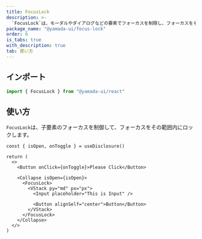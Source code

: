 ```yaml
---
title: FocusLock
description: >-
  `FocusLock`は、モーダルやダイアログなどの要素でフォーカスを制限し、フォーカスをその範囲内にロックすることで、アクセシビリティを向上させるコンポーネントです。
package_name: "@yamada-ui/focus-lock"
order: 6
is_tabs: true
with_description: true
tab: 使い方
---
```


## インポート

```ts
import { FocusLock } from "@yamada-ui/react"
```

## 使い方

`FocusLock`は、子要素のフォーカスを制御して、フォーカスをその範囲内にロックします。

```tsx functional=true
const { isOpen, onToggle } = useDisclosure()

return (
  <>
    <Button onClick={onToggle}>Please Click</Button>

    <Collapse isOpen={isOpen}>
      <FocusLock>
        <VStack py="md" px="px">
          <Input placeholder="This is Input" />

          <Button alignSelf="center">Button</Button>
        </VStack>
      </FocusLock>
    </Collapse>
  </>
)
```
